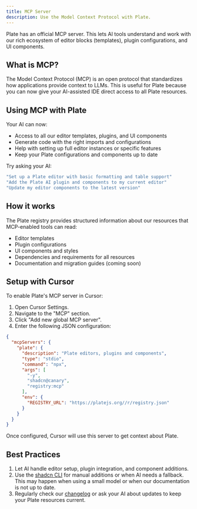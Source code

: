 ```yaml
---
title: MCP Server
description: Use the Model Context Protocol with Plate.
---
```


Plate has an official MCP server. This lets AI tools understand and work with our rich ecosystem of editor blocks (templates), plugin configurations, and UI components.

## What is MCP?

The Model Context Protocol (MCP) is an open protocol that standardizes how applications provide context to LLMs. This is useful for Plate because you can now give your AI-assisted IDE direct access to all Plate resources.

## Using MCP with Plate

Your AI can now:

- Access to all our editor templates, plugins, and UI components
- Generate code with the right imports and configurations
- Help with setting up full editor instances or specific features
- Keep your Plate configurations and components up to date

Try asking your AI:

```bash
"Set up a Plate editor with basic formatting and table support"
"Add the Plate AI plugin and components to my current editor"
"Update my editor components to the latest version"
```

## How it works

The Plate registry provides structured information about our resources that MCP-enabled tools can read:

- Editor templates
- Plugin configurations
- UI components and styles
- Dependencies and requirements for all resources
- Documentation and migration guides (coming soon)

## Setup with Cursor

To enable Plate's MCP server in Cursor:

1.  Open Cursor Settings.
2.  Navigate to the "MCP" section.
3.  Click "Add new global MCP server".
4.  Enter the following JSON configuration:

```json
{
  "mcpServers": {
    "plate": {
      "description": "Plate editors, plugins and components",
      "type": "stdio",
      "command": "npx",
      "args": [
        "-y",
        "shadcn@canary",
        "registry:mcp"
      ],
      "env": {
        "REGISTRY_URL": "https://platejs.org//r/registry.json"
      }
    }
  }
}
```

Once configured, Cursor will use this server to get context about Plate.

## Best Practices

1.  Let AI handle editor setup, plugin integration, and component additions.
2.  Use the [shadcn CLI](/docs/components/cli) for manual additions or when AI needs a fallback. This may happen when using a small model or when our documentation is not up to date.
3.  Regularly check our [changelog](/docs/components/changelog) or ask your AI about updates to keep your Plate resources current.
